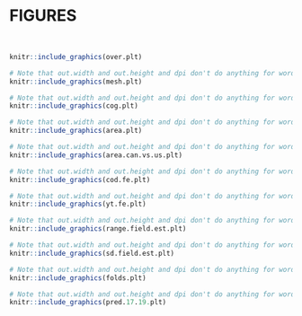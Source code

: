 \clearpage

# FIGURES {#ref-figs}

<br>

```r
knitr::include_graphics(over.plt)
```


<!-- Make sure you have a couple lines of blank space after the figure calls or the captions don't print because that's what Rmarkdown does... --->
\clearpage
```r
# Note that out.width and out.height and dpi don't do anything for word document output in the chunck control above, they wil impact html and pdf output
knitr::include_graphics(mesh.plt)
```



<!-- Make sure you have a couple lines of blank space after the figure calls or the captions don't print because that's what Rmarkdown does... --->
\blandscape
\newpage
```r
# Note that out.width and out.height and dpi don't do anything for word document output in the chunck control above, they wil impact html and pdf output
knitr::include_graphics(cog.plt)
```


<!-- Make sure you have a couple lines of blank space after the figure calls or the captions don't print because that's what Rmarkdown does... --->
\newpage
```r
# Note that out.width and out.height and dpi don't do anything for word document output in the chunck control above, they wil impact html and pdf output
knitr::include_graphics(area.plt)
```


<!-- Make sure you have a couple lines of blank space after the figure calls or the captions don't print because that's what Rmarkdown does... --->
\newpage
```r
# Note that out.width and out.height and dpi don't do anything for word document output in the chunck control above, they wil impact html and pdf output
knitr::include_graphics(area.can.vs.us.plt)
```

<!-- Make sure you have a couple lines of blank space after the figure calls or the captions don't print because that's what Rmarkdown does... --->
\newpage
```r
# Note that out.width and out.height and dpi don't do anything for word document output in the chunck control above, they wil impact html and pdf output
knitr::include_graphics(cod.fe.plt)
```


<!-- Make sure you have a couple lines of blank space after the figure calls or the captions don't print because that's what Rmarkdown does... --->
\newpage
```r
# Note that out.width and out.height and dpi don't do anything for word document output in the chunck control above, they wil impact html and pdf output
knitr::include_graphics(yt.fe.plt)
```



\clearpage

```r
# Note that out.width and out.height and dpi don't do anything for word document output in the chunck control above, they wil impact html and pdf output
knitr::include_graphics(range.field.est.plt)
```

\clearpage

```r
# Note that out.width and out.height and dpi don't do anything for word document output in the chunck control above, they wil impact html and pdf output
knitr::include_graphics(sd.field.est.plt)
```



<!-- Make sure you have a couple lines of blank space after the figure calls or the captions don't print because that's what Rmarkdown does... --->
\newpage
```r
# Note that out.width and out.height and dpi don't do anything for word document output in the chunck control above, they wil impact html and pdf output
knitr::include_graphics(folds.plt)
```


<!-- Make sure you have a couple lines of blank space after the figure calls or the captions don't print because that's what Rmarkdown does... --->
\newpage
```r
# Note that out.width and out.height and dpi don't do anything for word document output in the chunck control above, they wil impact html and pdf output
knitr::include_graphics(pred.17.19.plt)
```


<!-- Make sure you have a couple lines of blank space after the figure calls or the captions don't print because that's what Rmarkdown does... --->
\elandscape

